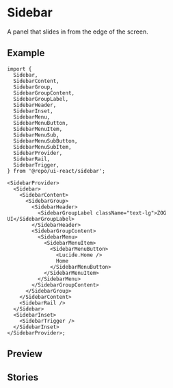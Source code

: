 
<Meta of={SidebarStories} />

# Sidebar

A panel that slides in from the edge of the screen.

## Example

```tsx
import {
  Sidebar,
  SidebarContent,
  SidebarGroup,
  SidebarGroupContent,
  SidebarGroupLabel,
  SidebarHeader,
  SidebarInset,
  SidebarMenu,
  SidebarMenuButton,
  SidebarMenuItem,
  SidebarMenuSub,
  SidebarMenuSubButton,
  SidebarMenuSubItem,
  SidebarProvider,
  SidebarRail,
  SidebarTrigger,
} from '@repo/ui-react/sidebar';

<SidebarProvider>
  <Sidebar>
    <SidebarContent>
      <SidebarGroup>
        <SidebarHeader>
          <SidebarGroupLabel className="text-lg">ZOG UI</SidebarGroupLabel>
        </SidebarHeader>
        <SidebarGroupContent>
          <SidebarMenu>
            <SidebarMenuItem>
              <SidebarMenuButton>
                <Lucide.Home />
                Home
              </SidebarMenuButton>
            </SidebarMenuItem>
          </SidebarMenu>
        </SidebarGroupContent>
      </SidebarGroup>
    </SidebarContent>
    <SidebarRail />
  </Sidebar>
  <SidebarInset>
    <SidebarTrigger />
  </SidebarInset>
</SidebarProvider>;
```

## Preview

<Primary />

## Stories

<Stories />
